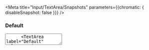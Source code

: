 


<Meta
  title="Input/TextArea/Snapshots"
  parameters={{chromatic: { disableSnapshot: false }}}
/>

### Default

<Story name="Default">
  <div>
    <Container>
      <TextArea label="Default" />
      <TextArea label="Default" value="Fusion"/>
    </Container>
    <br />
    <Container>
      <TextArea label="Disabled" disabled />
      <TextArea label="Disabled" disabled value="Fusion"/>
    </Container>
  </div>
</Story>

### Size

<Story name="Rows">
  <TextArea label="Multiple rows" rows={4} />
</Story>

### Validation

<Story name="Required">
  <TextArea label="Required" required />
</Story>

### Helper

<Story name="Helper">
  <Container>
    <TextArea label="Helper" helper="This helper shows when active!" />
    <TextArea label="Persistent helper" helper="This helper is persistent!" helperpersistent />
  </Container>
</Story>

### Counter

<Story name="Counter">
  <Container>
    <TextArea label="Character counter" helper="Helper Text" helperPersistent maxlength={10} charCounter />
    <TextArea label="Character counter" helper="Helper Text" helperPersistent maxlength={10} charCounter value="Fusion" />
  </Container>
</Story>


